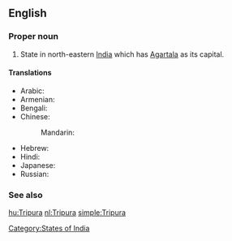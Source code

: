 ==English==
{{wikipedia}}

===Proper noun===
{{en-proper noun}}

# State in north-eastern [[India]] which has [[Agartala]] as its capital.

====Translations====
{{trans-top|state}}
* Arabic: {{t|ar|ترايبورا|f|tr=tribuura}}
* Armenian: {{t-|hy|Տրիպուրա|tr=Tripura}}
* Bengali: {{t|bn|ত্রিপুরা|sc=Beng|xs=Bengali}}
* Chinese:
*: Mandarin: {{t|cmn|特里普拉邦|tr=Tèlǐpǔlā-bāng|sc=Hani}}
{{trans-mid}}
* Hebrew: {{t|he|טריפורה}}
* Hindi: {{t|hi|त्रिपुरा|tr=tripurā|xs=Hindi}}
* Japanese: {{t|ja|トリプラ|tr=Toripura}}
* Russian: {{t|ru|Трипура|f|tr=Tripúra}}
{{trans-bottom}}

===See also===
{{list|en|states of India}}

[[Category:States of India]]

[[hu:Tripura]]
[[nl:Tripura]]
[[simple:Tripura]]